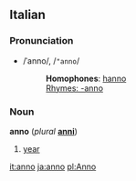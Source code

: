 ==Italian==
===Pronunciation===
*/ˈanno/, /<tt>"anno</tt>/
*:'''Homophones''': [[hanno]]
*:[[Rhymes:Italian:-anno|Rhymes: -anno]]

===Noun===
'''anno''' (''plural'' '''[[anni]]''')

# [[year]]

[[it:anno]]
[[ja:anno]]
[[pl:Anno]]
